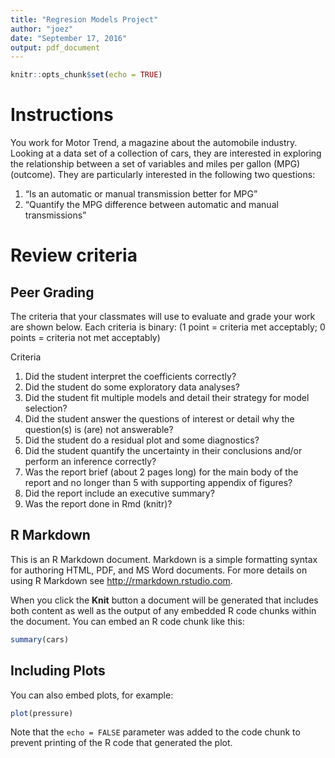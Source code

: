 ```yaml
---
title: "Regresion Models Project"
author: "joez"
date: "September 17, 2016"
output: pdf_document
---
```


```r
knitr::opts_chunk$set(echo = TRUE)
```

# Instructions

You work for Motor Trend, a magazine about the automobile industry. Looking at a data set of a collection of cars, they are interested in exploring the relationship between a set of variables and miles per gallon (MPG) (outcome). They are particularly interested in the following two questions:

1) “Is an automatic or manual transmission better for MPG”
2) "Quantify the MPG difference between automatic and manual transmissions"

# Review criteria 

## Peer Grading

The criteria that your classmates will use to evaluate and grade your work are shown below.
Each criteria is binary: (1 point = criteria met acceptably; 0 points = criteria not met acceptably)

Criteria

1) Did the student interpret the coefficients correctly?
2) Did the student do some exploratory data analyses?
2) Did the student fit multiple models and detail their strategy for model selection?
2) Did the student answer the questions of interest or detail why the question(s) is (are) not answerable?
2) Did the student do a residual plot and some diagnostics?
2) Did the student quantify the uncertainty in their conclusions and/or perform an inference correctly?
2) Was the report brief (about 2 pages long) for the main body of the report and no longer than 5 with supporting appendix of figures?
2) Did the report include an executive summary?
2) Was the report done in Rmd (knitr)?





## R Markdown

This is an R Markdown document. Markdown is a simple formatting syntax for authoring HTML, PDF, and MS Word documents. For more details on using R Markdown see <http://rmarkdown.rstudio.com>.

When you click the **Knit** button a document will be generated that includes both content as well as the output of any embedded R code chunks within the document. You can embed an R code chunk like this:

```r
summary(cars)
```

## Including Plots

You can also embed plots, for example:

```r
plot(pressure)
```

Note that the `echo = FALSE` parameter was added to the code chunk to prevent printing of the R code that generated the plot.

